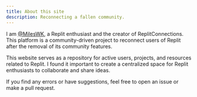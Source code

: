 ```yaml
---
title: About this site
description: Reconnecting a fallen community.
---
```


I am [@MilesWK](https://github.com/MilesWK), a Replit enthusiast and the creator of ReplitConnections. This platform is a community-driven project to reconnect users of Replit after the removal of its community features.

This website serves as a repository for active users, projects, and resources related to Replit. I found it important to create a centralized space for Replit enthusiasts to collaborate and share ideas. 

If you find any errors or have suggestions, feel free to open an issue or make a pull request. 